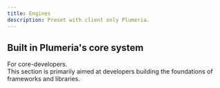 ```yaml
---
title: Engines
description: Preset with client only Plumeria.
---
```


## Built in Plumeria's core system
For core-developers.  
This section is primarily aimed at developers building the foundations of frameworks and libraries.

<Cards>
    <Card
      href="/docs/preset/zss-engine"
      title="Guide zss-engine package"
      description="Developable systems for css-in-js api"
    />
    <Card
      href="https://github.com/zss-in-js/plumeria/tree/main/packages/compiler"
      title="Compiler for extract CLI source GitHub Link ↗"
      description="Developable systems for css-in-js compiler"
    />
    <Card
      href="https://github.com/zss-in-js/plumeria/tree/main/packages/webpack-plugin"
      title="Next.js for extract and compile source GitHub Link ↗"
      description="Developable systems for webpack-plugin nextjs"
    />
</Cards>
